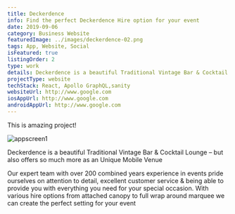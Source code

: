 ```yaml
---
title: Deckerdence
info: Find the perfect Deckerdence Hire option for your event
date: 2019-09-06
category: Business Website
featuredImage: ../images/deckerdence-02.png
tags: App, Website, Social
isFeatured: true
listingOrder: 2
type: work
details: Deckerdence is a beautiful Traditional Vintage Bar & Cocktail Lounge – but also offers so much more as an Unique Mobile Venue
projectType: website
techStack: React, Apollo GraphQL,sanity
websiteUrl: http://www.google.com
iosAppUrl: http://www.google.com
androidAppUrl: http://www.google.com
---
```


This is amazing project!

![appscreen1](../images/deckerdence-01.png)

Deckerdence is a beautiful Traditional Vintage Bar & Cocktail Lounge – but also offers so much more as an Unique Mobile Venue

Our expert team with over 200 combined years experience in events pride ourselves on attention to detail, excellent customer service & being able to provide you with everything you need for your special occasion. With various hire options from attached canopy to full wrap around marquee we can create the perfect setting for your event
